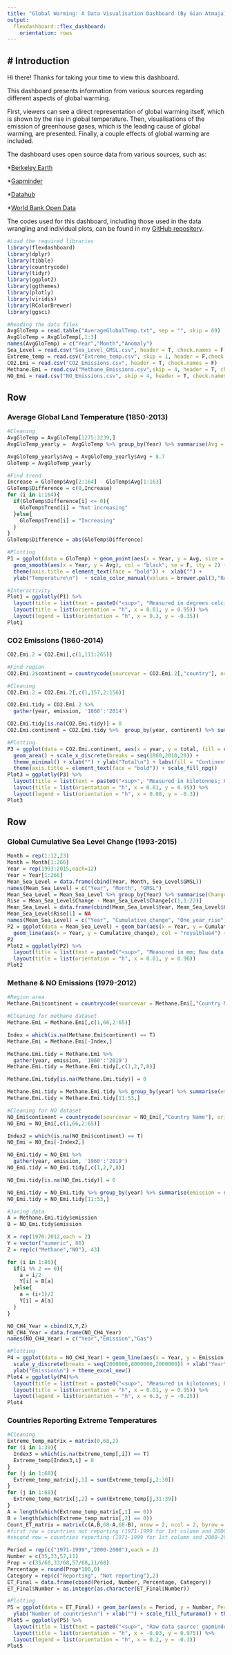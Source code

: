 ```yaml
---
title: "Global Warming: A Data Visualisation Dashboard (By Gian Atmaja)"
output: 
  flexdashboard::flex_dashboard:
    orientation: rows
---
```


# Introduction {.sidebar}
-------------------------------------------------------
Hi there! Thanks for taking your time to view this dashboard.  

This dashboard presents information from various sources regarding different aspects of global warming.  

First, viewers can see a direct representation of global warming itself, which is shown by the rise in global temperature. Then, visualisations of the emission of greenhouse gases, which is the leading cause of global warming, are presented. Finally, a couple effects of global warming are included.  

The dashboard uses open source data from various sources, such as:

*[Berkeley Earth](http://berkeleyearth.org/data/)

*[Gapminder](https://www.gapminder.org/data/)

*[Datahub](https://datahub.io/)

*[World Bank Open Data](https://data.worldbank.org/)
  
The codes used for this dashboard, including those used in the data wrangling and individual plots, can be found in my [GitHub repository](https://github.com/Gianatmaja/Global-Warming-Dashboard). 

```r
#Load the required libraries
library(flexdashboard)
library(dplyr)
library(tibble)
library(countrycode)
library(tidyr)
library(ggplot2)
library(ggthemes)
library(plotly)
library(viridis)
library(RColorBrewer)
library(ggsci)

#Reading the data files
AvgGloTemp = read.table("AverageGlobalTemp.txt", sep = "", skip = 69)  
AvgGloTemp = AvgGloTemp[,1:3]
names(AvgGloTemp) = c("Year","Month","Anomaly")
Sea_Level = read.csv("Sea_Level_GMSL.csv", header = T, check.names = F)
Extreme_temp = read.csv("Extreme_temp.csv", skip = 1, header = F,check.names = F)
CO2.Emi = read.csv("CO2_Emissions.csv", header = T, check.names = F)
Methane.Emi = read.csv("Methane_Emissions.csv",skip = 4, header = T, check.names = F)
NO_Emi = read.csv("NO_Emissions.csv", skip = 4, header = T, check.names = F)
```

Row
-----------------------------------------------------------------------

### Average Global Land Temperature (1850-2013)

```r
#Cleaning
AvgGloTemp = AvgGloTemp[1275:3239,]
AvgGloTemp_yearly =  AvgGloTemp %>% group_by(Year) %>% summarise(Avg = mean(Anomaly))

AvgGloTemp_yearly$Avg = AvgGloTemp_yearly$Avg + 8.7
GloTemp = AvgGloTemp_yearly

#Find trend
Increase = GloTemp$Avg[2:164] - GloTemp$Avg[1:163]
GloTemp$Difference = c(0,Increase)
for (i in 1:164){
  if(GloTemp$Difference[i] <= 0){
    GloTemp$Trend[i] = "Not increasing"
  }else{
    GloTemp$Trend[i] = "Increasing"
  }
}
GloTemp$Difference = abs(GloTemp$Difference)

#Plotting
P1 = ggplot(data = GloTemp) + geom_point(aes(x = Year, y = Avg, size = Difference, col = Trend), alpha = I(4/5)) + 
  geom_smooth(aes(x = Year, y = Avg), col = "black", se = F, lty = 2) + theme_hc() +
  theme(axis.title = element_text(face = "bold")) +  xlab("") + 
  ylab("Temperature\n")  + scale_color_manual(values = brewer.pal(3,"RdYlBu")[c(1,3)])

#Interactivity
Plot1 = ggplotly(P1) %>% 
  layout(title = list(text = paste0("<sup>", "Measured in degrees celcius; Raw data source: berkeleyearth.org/data/", "</sup>"))) %>%
  layout(title = list(orientation = "h", x = 0.01, y = 0.95)) %>%
  layout(legend = list(orientation = "h", x = 0.3, y = -0.35))
Plot1
```

### CO2 Emissions (1860-2014)

```r
CO2.Emi.2 = CO2.Emi[,c(1,111:265)]

#Find region
CO2.Emi.2$continent = countrycode(sourcevar = CO2.Emi.2[,"country"], origin = "country.name", destination = "continent")

#Cleaning
CO2.Emi.2 = CO2.Emi.2[,c(1,157,2:156)]

CO2.Emi.tidy = CO2.Emi.2 %>%
  gather(year, emission, '1860':'2014')

CO2.Emi.tidy[is.na(CO2.Emi.tidy)] = 0
CO2.Emi.continent = CO2.Emi.tidy %>%  group_by(year, continent) %>% summarise(total = sum(emission))

#Plotting
P3 = ggplot(data = CO2.Emi.continent, aes(x = year, y = total, fill = continent, group = continent)) + 
  geom_area() + scale_x_discrete(breaks = seq(1860,2010,20)) +
  theme_minimal() + xlab("") + ylab("Total\n") + labs(fill = "Continent") +
  theme(axis.title = element_text(face = "bold")) + scale_fill_npg()
Plot3 = ggplotly(P3) %>% 
  layout(title = list(text = paste0("<sup>", "Measured in kilotonnes; Raw data source: gapminder.org/data/", "</sup>"))) %>%
  layout(title = list(orientation = "h", x = 0.01, y = 0.95)) %>%
  layout(legend = list(orientation = "h", x = 0.08, y = -0.3))
Plot3
```


Row
-----------------------------------------------------------------------

### Global Cumulative Sea Level Change (1993-2015)

```r
Month = rep(1:12,23)
Month = Month[1:266]
Year = rep(1993:2015,each=12)
Year = Year[1:266]
Mean_Sea_Level = data.frame(cbind(Year, Month, Sea_Level$GMSL))
names(Mean_Sea_Level) = c("Year", "Month", "GMSL")
Mean_Sea_Level = Mean_Sea_Level %>% group_by(Year) %>% summarise(Change = last(GMSL))
Rise = Mean_Sea_Level$Change - Mean_Sea_Level$Change[c(1,1:22)]
Mean_Sea_Level = data.frame(cbind(Mean_Sea_Level$Year, Mean_Sea_Level$Change, Rise))
Mean_Sea_Level$Rise[1] = NA
names(Mean_Sea_Level) = c("Year", "Cumulative_change", "One_year_rise")
P2 = ggplot(data = Mean_Sea_Level) + geom_bar(aes(x = Year, y = Cumulative_change), stat = "identity", fill = "steelblue2") +
  geom_line(aes(x = Year, y = Cumulative_change), col = "royalblue4") + geom_point(aes(x = Year, y = Cumulative_change, One_year_rise = One_year_rise)) + xlab("") + ylab("Change\n") + theme_minimal()
P2
Plot2 = ggplotly(P2) %>% 
  layout(title = list(text = paste0("<sup>", "Measured in mm; Raw data source: datahub.io/", "</sup>"))) %>%
  layout(title = list(orientation = "h", x = 0.01, y = 0.96))
Plot2
```

### Methane & NO Emissions (1979-2012)

```r
#Region area
Methane.Emi$continent = countrycode(sourcevar = Methane.Emi[,"Country Name"], origin = "country.name", destination = "continent")

#Cleaning for methane dataset
Methane.Emi = Methane.Emi[,c(1,66,2:65)]

Index = which(is.na(Methane.Emi$continent) == T)
Methane.Emi = Methane.Emi[-Index,]

Methane.Emi.tidy = Methane.Emi %>%
  gather(year, emission, '1960':'2019')
Methane.Emi.tidy = Methane.Emi.tidy[,c(1,2,7,8)]

Methane.Emi.tidy[is.na(Methane.Emi.tidy)] = 0

Methane.Emi.tidy = Methane.Emi.tidy %>% group_by(year) %>% summarise(emission = sum(emission))
Methane.Emi.tidy = Methane.Emi.tidy[11:53,]

#Cleaning for NO dataset
NO_Emi$continent = countrycode(sourcevar = NO_Emi[,"Country Name"], origin = "country.name", destination = "continent")
NO_Emi = NO_Emi[,c(1,66,2:65)]

Index2 = which(is.na(NO_Emi$continent) == T)
NO_Emi = NO_Emi[-Index2,]

NO_Emi.tidy = NO_Emi %>%
  gather(year, emission, '1960':'2019')
NO_Emi.tidy = NO_Emi.tidy[,c(1,2,7,8)]

NO_Emi.tidy[is.na(NO_Emi.tidy)] = 0

NO_Emi.tidy = NO_Emi.tidy %>% group_by(year) %>% summarise(emission = sum(emission))
NO_Emi.tidy = NO_Emi.tidy[11:53,]

#Joning data
A = Methane.Emi.tidy$emission
B = NO_Emi.tidy$emission

X = rep(1970:2012,each = 2)
Y = vector("numeric", 86)
Z = rep(c("Methane","NO"), 43)

for (i in 1:86){
  if(i %% 2 == 0){
    a = i/2
    Y[i] = B[a]
  }else{
    a = (i+1)/2
    Y[i] = A[a]
  }
}

NO_CH4_Year = cbind(X,Y,Z)
NO_CH4_Year = data.frame(NO_CH4_Year)
names(NO_CH4_Year) = c("Year","Emission","Gas")

#Plotting
P4 = ggplot(data = NO_CH4_Year) + geom_line(aes(x = Year, y = Emission, col = Gas, group = Gas)) + scale_x_discrete(breaks = seq(1970,2010,10)) + 
  scale_y_discrete(breaks = seq(2000000,8000000,2000000)) + xlab("Year\n") + 
  ylab("Emission\n") + theme_excel_new()
Plot4 = ggplotly(P4)%>% 
  layout(title = list(text = paste0("<sup>", "Measured in kilotonnes; Raw data source: data.worldbank.org/", "</sup>"))) %>%
  layout(title = list(orientation = "h", x = 0.01, y = 0.95)) %>%
  layout(legend = list(orientation = "h", x = 0.3, y = -0.25))
Plot4
```

### Countries Reporting Extreme Temperatures


```r
#Cleaning
Extreme_temp_matrix = matrix(0,68,2)
for (i in 1:39){
  Index3 = which(is.na(Extreme_temp[,i]) == T)
  Extreme_temp[Index3,i] = 0
}
for (j in 1:68){
  Extreme_temp_matrix[j,1] = sum(Extreme_temp[j,2:30])
}
for (j in 1:68){
  Extreme_temp_matrix[j,2] = sum(Extreme_temp[j,31:39])
}
A = length(which(Extreme_temp_matrix[,1] == 0))
B = length(which(Extreme_temp_matrix[,2] == 0))
Count_ET_matrix = matrix(c(A,B,68-A,68-B), nrow = 2, ncol = 2, byrow = T)
#first row = countries not reporting (1971-1999 for 1st column and 2000-2008 for 2nd column)
#second row = countries reporting (1971-1999 for 1st column and 2000-2008 for 2nd column)

Period = rep(c("1971-1999","2000-2008"),each = 2)
Number = c(35,33,57,11)
Prop = c(35/68,33/68,57/68,11/68)
Percentage = round(Prop*100,0)
Category = rep(c("Reporting", "Not reporting"),2)
ET_Final = data.frame(cbind(Period, Number, Percentage, Category))
ET_Final$Number = as.integer(as.character(ET_Final$Number))

#Plotting
P5 = ggplot(data = ET_Final) + geom_bar(aes(x = Period, y = Number, Percentage = Percentage, fill = Category, group = Category), stat = "identity", alpha = I(3/5)) +
  ylab("Number of countries\n") + xlab("") + scale_fill_futurama() + theme_pander()
Plot5 = ggplotly(P5) %>% 
  layout(title = list(text = paste0("<sup>", "Raw data source: gapminder.org/data/", "</sup>"))) %>%
  layout(title = list(orientation = "h", x = -0.03, y = 0.975)) %>%
  layout(legend = list(orientation = "h", x = 0.2, y = -0.3))
Plot5
```



